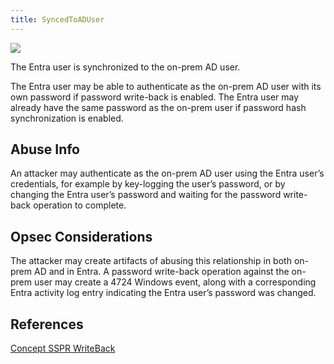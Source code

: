 ---
title: SyncedToADUser
---

<img noZoom src="/assets/enterprise-AND-community-edition-pill-tag.svg"/> 


The Entra user is synchronized to the on-prem AD user.

The Entra user may be able to authenticate as the on-prem AD user with its own password if password write-back is enabled. The Entra user may already have the same password as the on-prem user if password hash synchronization is enabled.

Abuse Info
----------

An attacker may authenticate as the on-prem AD user using the Entra user’s credentials, for example by key-logging the user’s password, or by changing the Entra user’s password and waiting for the password write-back operation to complete.

Opsec Considerations
--------------------

The attacker may create artifacts of abusing this relationship in both on-prem AD and in Entra. A password write-back operation against the on-prem user may create a 4724 Windows event, along with a corresponding Entra activity log entry indicating the Entra user’s password was changed.

References
----------

[Concept SSPR WriteBack](https://learn.microsoft.com/en-us/entra/identity/authentication/concept-sspr-writeback)

